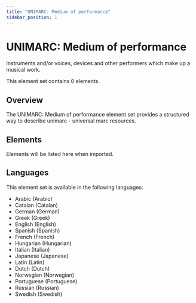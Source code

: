 ```yaml
---
title: "UNIMARC: Medium of performance"
sidebar_position: 1
---
```


# UNIMARC: Medium of performance

Instruments and/or voices, devices and other performers which make up a musical work.

This element set contains 0 elements.

## Overview

The UNIMARC: Medium of performance element set provides a structured way to describe unimarc - universal marc resources.

## Elements

Elements will be listed here when imported.

## Languages

This element set is available in the following languages:
- Arabic (Arabic)
- Catalan (Catalan)
- German (German)
- Greek (Greek)
- English (English)
- Spanish (Spanish)
- French (French)
- Hungarian (Hungarian)
- Italian (Italian)
- Japanese (Japanese)
- Latin (Latin)
- Dutch (Dutch)
- Norwegian (Norwegian)
- Portuguese (Portuguese)
- Russian (Russian)
- Swedish (Swedish)
